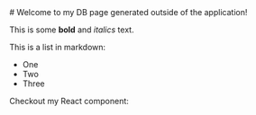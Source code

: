 
 <BannerCard />
# Welcome to my DB page generated outside of the application!
 
This is some **bold** and _italics_ text.
 
This is a list in markdown:
 
- One
- Two
- Three
 
Checkout my React component:

<CategoriesProductsList />
